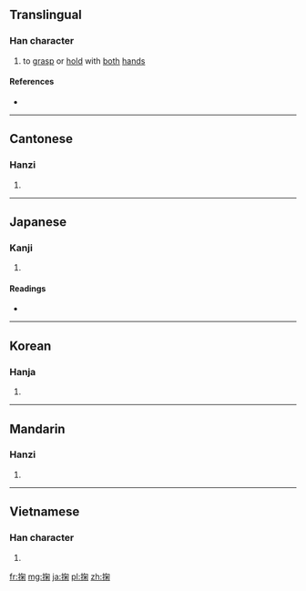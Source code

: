 ==Translingual==

===Han character===
{{Han char|rn=64|rad=手|as=08|sn=11|four=5702<sub>0</sub>|canj=手心火木 (QPFD)|ids=⿰[[扌]][[匊]]}}

# to [[grasp]] or [[hold]] with [[both]] [[hand]]s

====References====
* {{Han ref|kx=0440.020|dkj=12290|dj=0791.030|hdz=31903.010|uh=63AC|ud=25516|bh=B1C5|bd=45509}}

----

==Cantonese==

===Hanzi===
{{yue-hanzi|jyut=[[guk1]]|y=guk1}}

# {{defn|lang=yue|sort=手08}}

----

==Japanese==

===Kanji===
{{ja-kanji|grade=|rs=手08}}

# {{defn|lang=ja|sort=手08}}

====Readings====
* {{ja-readings|on=[[きく]] (kiku)|kun=[[すくう]] (sukuu)}}

----

==Korean==

===Hanja===
{{ko-hanja|hangeul=국|eumhun=|rv=guk|mr=kuk|y=kwuk}}

# {{defn|lang=ko|sort=手08}}

----

==Mandarin==

===Hanzi===
{{cmn-hanzi|pin=[[jū]] ([[ju1]])|wg=chü<sup>1</sup>}}

# {{defn|lang=cmn|sort=手08}}

----

==Vietnamese==

===Han character===
{{vi-readings|rs=手08| hanviet = cúc}}

# {{defn|lang=vi|sort=手08}}

[[fr:掬]]
[[mg:掬]]
[[ja:掬]]
[[pl:掬]]
[[zh:掬]]